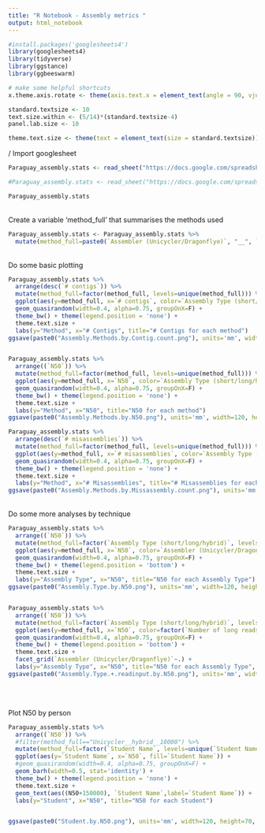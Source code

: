 ```yaml
---
title: "R Notebook - Assembly metrics "
output: html_notebook
---
```



```r
#install.packages('googlesheets4')
library(googlesheets4)
library(tidyverse)
library(ggstance)
library(ggbeeswarm)

# make some helpful shortcuts
x.theme.axis.rotate <- theme(axis.text.x = element_text(angle = 90, vjust = 0.5, hjust=1))

standard.textsize <- 10
text.size.within <- (5/14)*(standard.textsize-4)
panel.lab.size <- 10

theme.text.size <- theme(text = element_text(size = standard.textsize))

```


/ 
Import googlesheet 
```r
Paraguay_assembly.stats <- read_sheet("https://docs.google.com/spreadsheets/d/14HD7J1yyjgJAATjsHBSMbVS16jMsDYbaGWazVfjqRBc/edit?usp=sharing", sheet="Instructor_Testing")

#Paraguay_assembly.stats <- read_sheet("https://docs.google.com/spreadsheets/d/14HD7J1yyjgJAATjsHBSMbVS16jMsDYbaGWazVfjqRBc/edit?usp=sharing", sheet="Student_Results")

Paraguay_assembly.stats
```
\
Create a variable 'method_full' that summarises the methods used
```r
Paraguay_assembly.stats <- Paraguay_assembly.stats %>%
  mutate(method_full=paste0(`Assembler (Unicycler/Dragonflye)`, "__", `Assembly Type (short/long/hybrid)`, "__", `Number of long reads (if used)`))

```

\
Do some basic plotting
```r
Paraguay_assembly.stats %>%
  arrange(desc(`# contigs`)) %>%
  mutate(method_full=factor(method_full, levels=unique(method_full))) %>%
  ggplot(aes(y=method_full, x=`# contigs`, color=`Assembly Type (short/long/hybrid)`)) +
  geom_quasirandom(width=0.4, alpha=0.75, groupOnX=F) +
  theme_bw() + theme(legend.position = 'none') + 
  theme.text.size + 
  labs(y="Method", x="# Contigs", title="# Contigs for each method")
ggsave(paste0("Assembly.Methods.by.Contig.count.png"), units='mm', width=120, height=70, device='png', dpi=300)


Paraguay_assembly.stats %>%
  arrange((`N50`)) %>%
  mutate(method_full=factor(method_full, levels=unique(method_full))) %>%
  ggplot(aes(y=method_full, x=`N50`, color=`Assembly Type (short/long/hybrid)`)) +
  geom_quasirandom(width=0.4, alpha=0.75, groupOnX=F) +
  theme_bw() + theme(legend.position = 'none') + 
  theme.text.size +
  labs(y="Method", x="N50", title="N50 for each method")
ggsave(paste0("Assembly.Methods.by.N50.png"), units='mm', width=120, height=70, device='png', dpi=300)

Paraguay_assembly.stats %>%
  arrange(desc(`# misassemblies`)) %>%
  mutate(method_full=factor(method_full, levels=unique(method_full))) %>%
  ggplot(aes(y=method_full, x=`# misassemblies`, color=`Assembly Type (short/long/hybrid)`)) +
  geom_quasirandom(width=0.4, alpha=0.75, groupOnX=F) +
  theme_bw() + theme(legend.position = 'none') + 
  theme.text.size +
  labs(y="Method", x="# Misassemblies", title="# Misassemblies for each method")
ggsave(paste0("Assembly.Methods.by.Missassembly.count.png"), units='mm', width=120, height=70, device='png', dpi=300)

```

\
Do some more analyses by technique
```r
Paraguay_assembly.stats %>%
  arrange((`N50`)) %>%
  mutate(method_full=factor(`Assembly Type (short/long/hybrid)`, levels=unique(`Assembly Type (short/long/hybrid)`))) %>%
  ggplot(aes(y=method_full, x=`N50`, color=`Assembler (Unicycler/Dragonflye)`)) +
  geom_quasirandom(width=0.4, alpha=0.75, groupOnX=F) +
  theme_bw() + theme(legend.position = 'bottom') + 
  theme.text.size +
  labs(y="Assembly Type", x="N50", title="N50 for each Assembly Type")
ggsave(paste0("Assembly.Type.by.N50.png"), units='mm', width=120, height=60, device='png', dpi=300)


Paraguay_assembly.stats %>%
  arrange((`N50`)) %>%
  mutate(method_full=factor(`Assembly Type (short/long/hybrid)`, levels=unique(`Assembly Type (short/long/hybrid)`))) %>%
  ggplot(aes(y=method_full, x=`N50`, color=factor(`Number of long reads (if used)`))) +
  geom_quasirandom(width=0.4, alpha=0.75, groupOnX=F) +
  theme_bw() + theme(legend.position = 'bottom') + 
  theme.text.size + 
  facet_grid(`Assembler (Unicycler/Dragonflye)`~.) +
  labs(y="Assembly Type", x="N50", title="N50 for each Assembly Type", color="# Long Reads")
ggsave(paste0("Assembly.Type.+.readinput.by.N50.png"), units='mm', width=120, height=90, device='png', dpi=300)
```
\
\

Plot N50 by person
```r
Paraguay_assembly.stats %>%
  arrange((`N50`)) %>%
  #filter(method_full=="Unicycler__hybrid__10000") %>%
  mutate(method_full=factor(`Student Name`, levels=unique(`Student Name`))) %>%
  ggplot(aes(y=`Student Name`, x=`N50`, fill=`Student Name`)) +
  #geom_quasirandom(width=0.4, alpha=0.75, groupOnX=F) +
  geom_barh(width=0.5, stat='identity') + 
  theme_bw() + theme(legend.position = 'none') + 
  theme.text.size + 
  geom_text(aes((N50+150000), `Student Name`,label=`Student Name`)) +
  labs(y="Student", x="N50", title="N50 for each Student")


ggsave(paste0("Student.by.N50.png"), units='mm', width=120, height=70, device='png', dpi=300)

```


